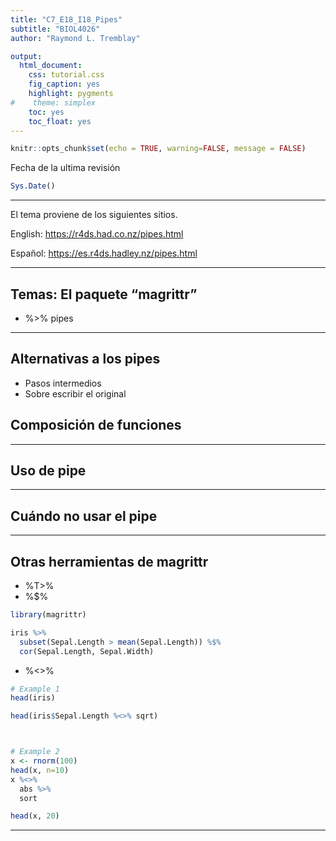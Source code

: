 ```yaml
---
title: "C7_E18_I18_Pipes"
subtitle: "BIOL4026"
author: "Raymond L. Tremblay"

output:
  html_document:
    css: tutorial.css
    fig_caption: yes
    highlight: pygments
#    theme: simplex
    toc: yes
    toc_float: yes
---
```


```r
knitr::opts_chunk$set(echo = TRUE, warning=FALSE, message = FALSE)
```

```{=html}
<style>
.list-group-item.active, .list-group-item.active:focus, .list-group-item.active:hover {
    background-color: #7b802a;
}
</style>
```


Fecha de la ultima revisión
```r

Sys.Date()
```

***

El tema proviene de los siguientes sitios.

English:
 <https://r4ds.had.co.nz/pipes.html>
 
Español:
 <https://es.r4ds.hadley.nz/pipes.html>
 
 
***


## Temas: El paquete "magrittr"

 - %>% pipes
 
 
***


## Alternativas a los pipes
 -  Pasos intermedios
 - Sobre escribir el original
 
## Composición de funciones

***
## Uso de pipe

***
## Cuándo no usar el pipe

***
## Otras herramientas de magrittr

 - %T>%
 - %$%
 
```r
library(magrittr)

iris %>%
  subset(Sepal.Length > mean(Sepal.Length)) %$%
  cor(Sepal.Length, Sepal.Width)
```
 
  - %<>%
 
```r

# Example 1
head(iris)

head(iris$Sepal.Length %<>% sqrt)



# Example 2
x <- rnorm(100)
head(x, n=10)
x %<>% 
  abs %>% 
  sort

head(x, 20)
```
 
 
 ***

